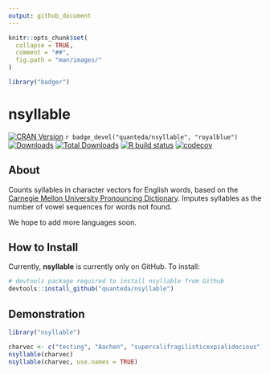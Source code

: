 ```yaml
---
output: github_document
---
```


```r
knitr::opts_chunk$set(
  collapse = TRUE,
  comment = "##",
  fig.path = "man/images/"
)
```
```r
library("badger")
```

# nsyllable

<!-- badges: start -->
[![CRAN Version](https://www.r-pkg.org/badges/version/nsyllable)](https://CRAN.R-project.org/package=nsyllable)
`r badge_devel("quanteda/nsyllable", "royalblue")`
[![Downloads](https://cranlogs.r-pkg.org/badges/nsyllable)](https://CRAN.R-project.org/package=nsyllable)
[![Total Downloads](https://cranlogs.r-pkg.org/badges/grand-total/nsyllable?color=orange)](https://CRAN.R-project.org/package=nsyllable)
[![R build status](https://github.com/quanteda/nsyllable/workflows/R-CMD-check/badge.svg)](https://github.com/quanteda/nsyllable/actions)
[![codecov](https://codecov.io/gh/quanteda/nsyllable/branch/master/graph/badge.svg)](https://codecov.io/gh/quanteda/nsyllable)
<!-- badges: end -->

## About

Counts syllables in character vectors for English words, based on the [Carnegie
Mellon University Pronouncing
Dictionary](http://www.speech.cs.cmu.edu/cgi-bin/cmudict).  Imputes syllables as
the number of vowel sequences for words not found.

We hope to add more languages soon.

## How to Install

Currently, **nsyllable** is currently only on GitHub.  To install:
```r
# devtools package required to install nsyllable from Github 
devtools::install_github("quanteda/nsyllable") 
```

## Demonstration

```r
library("nsyllable")

charvec <- c("testing", "Aachen", "supercalifragilisticexpialidocious")
nsyllable(charvec)
nsyllable(charvec, use.names = TRUE)
```


